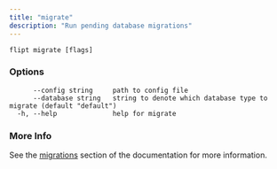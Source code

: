 ```yaml
---
title: "migrate"
description: "Run pending database migrations"
---
```


```
flipt migrate [flags]
```

### Options

```
      --config string     path to config file
      --database string   string to denote which database type to migrate (default "default")
  -h, --help              help for migrate
```

### More Info

See the [migrations](/v1/configuration/storage#migrations) section of the documentation for more information.
